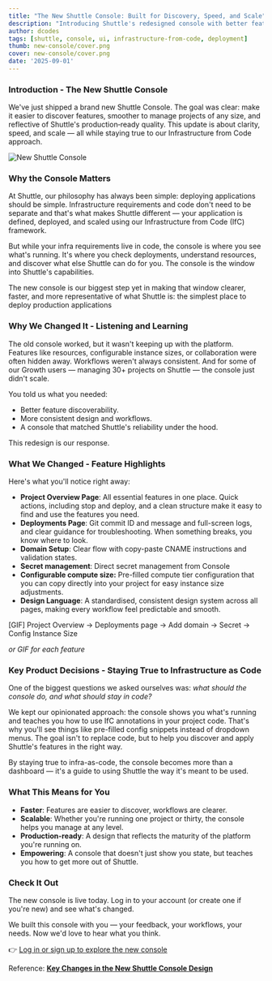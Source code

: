 ```yaml
---
title: "The New Shuttle Console: Built for Discovery, Speed, and Scale"
description: "Introducing Shuttle's redesigned console with better feature discovery, streamlined workflows, and production-ready design that stays true to Infrastructure from Code."
author: dcodes 
tags: [shuttle, console, ui, infrastructure-from-code, deployment]
thumb: new-console/cover.png
cover: new-console/cover.png
date: '2025-09-01'
---
```


### Introduction - The New Shuttle Console

We've just shipped a brand new Shuttle Console. The goal was clear: make it easier to discover features, smoother to manage projects of any size, and reflective of Shuttle's production‑ready quality. This update is about clarity, speed, and scale — all while staying true to our Infrastructure from Code approach.

![New Shuttle Console](/iamges/blog/new-console/new-console-main.gif)

### Why the Console Matters

At Shuttle, our philosophy has always been simple: deploying applications should be simple. Infrastructure requirements and code don't need to be separate and that's what makes Shuttle different — your application is defined, deployed, and scaled using our Infrastructure from Code (IfC) framework.

But while your infra requirements live in code, the console is where you see what's running. It's where you check deployments, understand resources, and discover what else Shuttle can do for you. The console is the window into Shuttle's capabilities.

The new console is our biggest step yet in making that window clearer, faster, and more representative of what Shuttle is: the simplest place to deploy production applications

### Why We Changed It - Listening and Learning

The old console worked, but it wasn't keeping up with the platform. Features like resources, configurable instance sizes, or collaboration were often hidden away. Workflows weren't always consistent. And for some of our Growth users — managing 30+ projects on Shuttle — the console just didn't scale.

You told us what you needed:

- Better feature discoverability.
- More consistent design and workflows.
- A console that matched Shuttle's reliability under the hood.

This redesign is our response.

### What We Changed - Feature Highlights

Here's what you'll notice right away:

- **Project Overview Page**: All essential features in one place. Quick actions, including stop and deploy, and a clean structure make it easy to find and use the features you need.
- **Deployments Page**: Git commit ID and message and full-screen logs, and clear guidance for troubleshooting. When something breaks, you know where to look.
- **Domain Setup**: Clear flow with copy-paste CNAME instructions and validation states.
- **Secret management**: Direct secret management from Console
- **Configurable compute size:** Pre-filled compute tier configuration that you can copy directly into your project for easy instance size adjustments.
- **Design Language**: A standardised, consistent design system across all pages, making every workflow feel predictable and smooth.

[GIF] Project Overview → Deployments page → Add domain → Secret → Config Instance Size

*or GIF for each feature*

### Key Product Decisions - Staying True to Infrastructure as Code

One of the biggest questions we asked ourselves was: *what should the console do, and what should stay in code?*

We kept our opinionated approach: the console shows you what's running and teaches you how to use IfC annotations in your project code. That's why you'll see things like pre-filled config snippets instead of dropdown menus. The goal isn't to replace code, but to help you discover and apply Shuttle's features in the right way.

By staying true to infra-as-code, the console becomes more than a dashboard — it's a guide to using Shuttle the way it's meant to be used.

### What This Means for You

- **Faster**: Features are easier to discover, workflows are clearer.
- **Scalable**: Whether you're running one project or thirty, the console helps you manage at any level.
- **Production-ready**: A design that reflects the maturity of the platform you're running on.
- **Empowering**: A console that doesn't just show you state, but teaches you how to get more out of Shuttle.

### Check It Out

The new console is live today. Log in to your account (or create one if you're new) and see what's changed.

We built this console with you — your feedback, your workflows, your needs. Now we'd love to hear what you think.

👉 [Log in or sign up to explore the new console](https://console.shuttle.dev/)

Reference: [**Key Changes in the New Shuttle Console Design**](https://www.notion.so/Key-Changes-in-the-New-Shuttle-Console-Design-240fb1d34dbf803a9272e4d20df86f87?pvs=21)